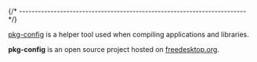 
{/* ------------------------------------------------------------------------ */}

[pkg-config](https://www.freedesktop.org/wiki/Software/pkg-config/) is a helper tool used when compiling applications and libraries.

**pkg-config** is an open source project hosted on
[freedesktop.org](https://gitlab.freedesktop.org/pkg-config/pkg-config.git).
